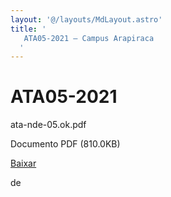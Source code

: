 ```yaml
---
layout: '@/layouts/MdLayout.astro'
title: '
   ATA05-2021 — Campus Arapiraca
  '
---
```






ATA05\-2021
===========














 ata\-nde\-05\.ok.pdf
   

 Documento PDF
 (810\.0KB)
 

<a class="btn btn-secondary download" href="https://arapiraca.ufal.br/graduacao/ciencia-da-computacao/documentos/atas-do-colegiado-e-nde/nde/ata-nde-05-ok.pdf/%40%40download/file/ata-nde-05.ok.pdf">
 Baixar
</a>




























 de
 


















